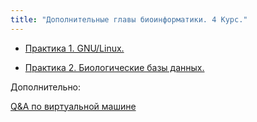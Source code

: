 ```yaml
---
title: "Дополнительные главы биоинформатики. 4 Курс."
---
```


-   [Практика 1. GNU/Linux.](practices/linux.qmd)

-   [Практика 2. Биологические базы данных.](practices/db.qmd)

<!-- -   [Практика 3.BLAST.](practices/blast.qmd) -->

<!-- -   [Практика 4. Множественное выравнивание последовательностей (MSA).](practices/msa.qmd) -->

<!-- -   [Практика 8. Скрытые марковские модели.](practices/hmm.qmd) -->

<!-- -   [Практика 9. HMM-профили.](practices/hmm_profiles.qmd) -->

<!-- -   [Практика 10. Предсказание генов](practices/gene_prediction.qmd) -->

<!-- -   [Практика 11. Онтологии](practices/ontology.qmd) -->

<!-- -   [Практика 2.5. Сборка геномов](practices/genome_assembly.qmd) -->

Дополнительно:

[Q&A по виртуальной машине](practices/server-help.qmd)
